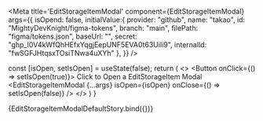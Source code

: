 


<Meta 
  title='EditStorageItemModal' 
  component={EditStorageItemModal} 
  args={{
    isOpend: false,
    initialValue:{
      provider: "github",
      name: "takao",
      id: "MightyDevKnight/figma-tokens",
      branch: "main",
      filePath: "figma/tokens.json",
      baseUrl: "",
      secret: "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",
      internalId: "fwSGFJHtqsxTOsiTNwa4uXYh"
    },
  }}
/>

<ArgsTable of={EditStorageItemModal}/>

  const [isOpen, setIsOpen] = useState(false);
  return (
    <>
    <Button onClick={() => setIsOpen(true)}>
      Click to Open a EditStorageItem Modal
    </Button>
    <Provider store={store}>
      <EditStorageItemModal
        {...args}
        isOpen={isOpen}
        onClose={() => setIsOpen(false)}
      />
    </Provider>
    </>
  )
}

<Canvas>
  <Story name='Default'>
    {EditStorageItemModalDefaultStory.bind({})}
  </Story>
</Canvas>